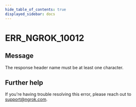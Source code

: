 ```yaml
---
hide_table_of_contents: true
displayed_sidebar: docs
---
```



# ERR_NGROK_10012

## Message

The response header name must be at least one character.

<ErrorDetails error="err_ngrok_10012" />

## Further help

If you're having trouble resolving this error, please reach out to [support@ngrok.com](mailto:support@ngrok.com?subject=Help%20with%20ERR_NGROK_10012).
